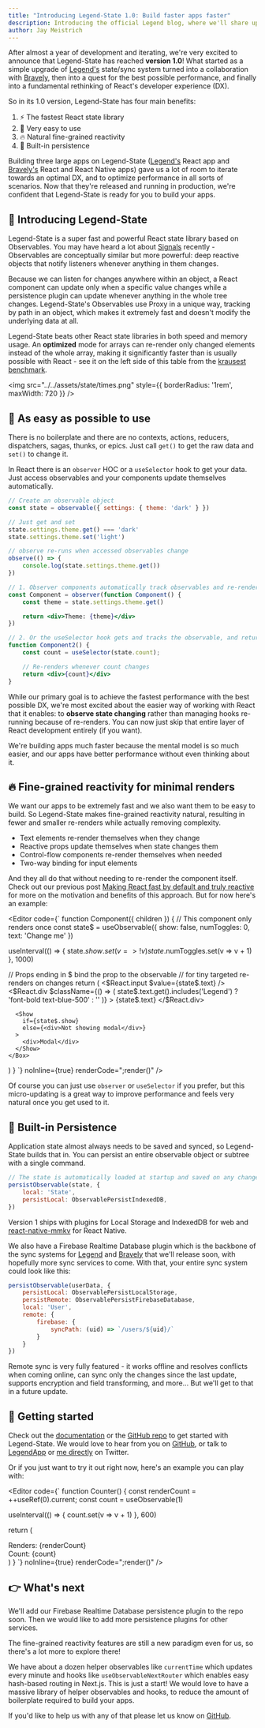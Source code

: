 ```yaml
---
title: "Introducing Legend-State 1.0: Build faster apps faster"
description: Introducing the official Legend blog, where we'll share updates, tutorials, and insights about Legend-State, Legend-Motion, and Legend-List.
author: Jay Meistrich
---
```


After almost a year of development and iterating, we're very excited to announce that Legend-State has reached **version 1.0**! What started as a simple upgrade of [Legend's](https://legendapp.com) state/sync system turned into a collaboration with [Bravely](https://bravely.io), then into a quest for the best possible performance, and finally into a fundamental rethinking of React's developer experience (DX).

So in its 1.0 version, Legend-State has four main benefits:
1. <span className="text-lg mr-2">⚡️</span> The fastest React state library
2. <span className="text-lg mr-2">🦄</span> Very easy to use
3. <span className="text-lg mr-2">🔥</span> Natural fine-grained reactivity
3. <span className="text-lg mr-2">💾</span> Built-in persistence

Building three large apps on Legend-State ([Legend's](https://legendapp.com) React app and [Bravely's](https://bravely.io) React and React Native apps) gave us a lot of room to iterate towards an optimal DX, and to optimize performance in all sorts of scenarios. Now that they're released and running in production, we're confident that Legend-State is ready for you to build your apps.

## 👋 Introducing Legend-State

Legend-State is a super fast and powerful React state library based on Observables. You may have heard a lot about [Signals](https://preactjs.com/blog/introducing-signals/) recently - Observables are conceptually similar but more powerful: deep reactive objects that notify listeners whenever anything in them changes.

Because we can listen for changes anywhere within an object, a React component can update only when a specific value changes while a persistence plugin can update whenever anything in the whole tree changes. Legend-State's Observables use Proxy in a unique way, tracking by path in an object, which makes it extremely fast and doesn't modify the underlying data at all.

Legend-State beats other React state libraries in both speed and memory usage. An **optimized** mode for arrays can re-render only changed elements instead of the whole array, making it significantly faster than is usually possible with React - see it on the left side of this table from the [krausest benchmark](https://github.com/krausest/js-framework-benchmark).

<img src="../../assets/state/times.png" style={{ borderRadius: '1rem', maxWidth: 720 }} />


## 🦄 As easy as possible to use

There is no boilerplate and there are no contexts, actions, reducers, dispatchers, sagas, thunks, or epics. Just call `get()` to get the raw data and `set()` to change it.

In React there is an `observer` HOC or a `useSelector` hook to get your data. Just access observables and your components update themselves automatically.

```jsx
// Create an observable object
const state = observable({ settings: { theme: 'dark' } })

// Just get and set
state.settings.theme.get() === 'dark'
state.settings.theme.set('light')

// observe re-runs when accessed observables change
observe(() => {
    console.log(state.settings.theme.get())
})

// 1. Observer components automatically track observables and re-render when they change
const Component = observer(function Component() {
    const theme = state.settings.theme.get()

    return <div>Theme: {theme}</div>
})

// 2. Or the useSelector hook gets and tracks the observable, and returns the raw value
function Component2() {
    const count = useSelector(state.count);

    // Re-renders whenever count changes
    return <div>{count}</div>
}
```

While our primary goal is to achieve the fastest performance with the best possible DX, we're most excited about the easier way of working with React that it enables: to **observe state changing** rather than managing hooks re-running because of re-renders. You can now just skip that entire layer of React development entirely (if you want).

We're building apps much faster because the mental model is so much easier, and our apps have better performance without even thinking about it.

## 🔥 Fine-grained reactivity for minimal renders

We want our apps to be extremely fast and we also want them to be easy to build. So Legend-State makes fine-grained reactivity natural, resulting in fewer and smaller re-renders while actually removing complexity.

- Text elements re-render themselves when they change
- Reactive props update themselves when state changes them
- Control-flow components re-render themselves when needed
- Two-way binding for input elements

And they all do that without needing to re-render the component itself. Check out our previous post [Making React fast by default and truly reactive](../2022-09-25-legend-state) for more on the motivation and benefits of this approach. But for now here's an example:

<Editor
  code={`
function Component({ children }) {
  // This component only renders once
  const state$ = useObservable({ show: false, numToggles: 0, text: 'Change me' })

  useInterval(() => {
    state$.show.set(v => !v)
    state$.numToggles.set(v => v + 1)
  }, 1000)

  // Props ending in $ bind the prop to the observable
  // for tiny targeted re-renders on changes
  return (
    <Box className="flex flex-col gap-y-2">
      <$React.input $value={state$.text} />
      <$React.div
        $className={() => (
          state$.text.get().includes('Legend') ?
            'font-bold text-blue-500' :
            ''
        )}
      >
        {state$.text}
      </$React.div>

      <Show
        if={state$.show}
        else={<div>Not showing modal</div>}
      >
        <div>Modal</div>
      </Show>
    </Box>
  )
}
`}
  noInline={true}
  renderCode=";render(<Component />)"
/>

Of course you can just use `observer` or `useSelector` if you prefer, but this micro-updating is a great way to improve performance and feels very natural once you get used to it.

## 💾 Built-in Persistence

Application state almost always needs to be saved and synced, so Legend-State builds that in. You can persist an entire observable object or subtree with a single command.

```js
// The state is automatically loaded at startup and saved on any change. Easy 😌.
persistObservable(state, {
    local: 'State',
    persistLocal: ObservablePersistIndexedDB,
})
```

Version 1 ships with plugins for Local Storage and IndexedDB for web and [react-native-mmkv](https://github.com/mrousavy/react-native-mmkv) for React Native.

We also have a Firebase Realtime Database plugin which is the backbone of the sync systems for [Legend](https://legendapp.com) and [Bravely](https://bravely.io) that we'll release soon, with hopefully more sync services to come. With that, your entire sync system could look like this:

```js
persistObservable(userData, {
    persistLocal: ObservablePersistLocalStorage,
    persistRemote: ObservablePersistFirebaseDatabase,
    local: 'User',
    remote: {
        firebase: {
            syncPath: (uid) => `/users/${uid}/`
        }
    }
})
```

Remote sync is very fully featured - it works offline and resolves conflicts when coming online, can sync only the changes since the last update, supports encryption and field transforming, and more... But we'll get to that in a future update.

## 🤟 Getting started

Check out the [documentation](https://www.legendapp.com/dev/state) or the [GitHub repo](https://github.com/LegendApp/legend-state) to get started with Legend-State. We would love to hear from you on [GitHub](https://github.com/LegendApp/legend-state), or talk to [LegendApp](https://twitter.com/LegendAppHQ) or [me directly](https://twitter.com/jmeistrich) on Twitter.

Or if you just want to try it out right now, here's an example you can play with:

<Editor
  code={`
function Counter() {
  const renderCount = ++useRef(0).current;
  const count = useObservable(1)

  useInterval(() => {
    count.set(v => v + 1)
  }, 600)

  return (
    <Box className="flex flex-col gap-y-2">
        <div>Renders: {renderCount}</div>
        <div>Count: <Memo>{count}</Memo></div>
    </Box>
  )
}
`}
  noInline={true}
  renderCode=";render(<Counter />)"
/>

## 👉 What's next

We'll add our Firebase Realtime Database persistence plugin to the repo soon. Then we would like to add more persistence plugins for other services.

The fine-grained reactivity features are still a new paradigm even for us, so there's a lot more to explore there!

We have about a dozen helper observables like `currentTime` which updates every minute and hooks like `useObservableNextRouter` which enables easy hash-based routing in Next.js. This is just a start! We would love to have a massive library of helper observables and hooks, to reduce the amount of boilerplate required to build your apps.

If you'd like to help us with any of that please let us know on [GitHub](https://github.com/LegendApp/legend-state).
